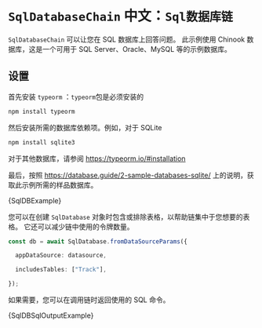 



# `SqlDatabaseChain` 中文：`Sql数据库链`

`SqlDatabaseChain` 可以让您在 SQL 数据库上回答问题。
此示例使用 Chinook 数据库，这是一个可用于 SQL Server、Oracle、MySQL 等的示例数据库。

## 设置

首先安装 `typeorm` ：`typeorm`包是必须安装的

```bash npm2yarn
npm install typeorm

```


然后安装所需的数据库依赖项。例如，对于 SQLite  

```bash npm2yarn
npm install sqlite3

```


对于其他数据库，请参阅 https://typeorm.io/#installation

最后，按照 https://database.guide/2-sample-databases-sqlite/ 上的说明，获取此示例所需的样品数据库。

<CodeBlock language="typescript">{SqlDBExample}</CodeBlock>


您可以在创建 `SqlDatabase` 对象时包含或排除表格，以帮助链集中于您想要的表格。
它还可以减少链中使用的令牌数量。

```typescript 中文：如果需要，您可以在调用链时返回所使用的 SQL 命令。
const db = await SqlDatabase.fromDataSourceParams({

  appDataSource: datasource,

  includesTables: ["Track"],

});

```


如果需要，您可以在调用链时返回使用的 SQL 命令。


<CodeBlock language="typescript">{SqlDBSqlOutputExample}</CodeBlock>

